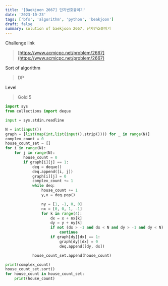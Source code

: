 ```yaml
---
title: '[Baekjoon 2667] 단지번호붙이기'
date: '2023-10-23'
tags: ['bfs', 'algorithm', 'python', 'beakjoon']
draft: false
summary: solution of baekjoon 2667, 단지번호붙이기
---
```


Challenge link

> [https://www.acmicpc.net/problem/2667](https://www.acmicpc.net/problem/2667)

Sort of algorithm

> DP

Level

> Gold 5

```python
import sys
from collections import deque

input = sys.stdin.readline

N = int(input())
graph = [list(map(int,list(input().strip()))) for _ in range(N)]
complex_count = 0
house_count_set = []
for i in range(N):
    for j in range(N):
        house_count = 0
        if graph[i][j] == 1:
            deq = deque()
            deq.append([i, j])
            graph[i][j] = 0
            complex_count += 1
            while deq:
                house_count += 1
                y,x = deq.pop()

                ny = [1, -1, 0, 0]
                nx = [0, 0, 1, -1]
                for k in range(4):
                    dx = x + nx[k]
                    dy = y + ny[k]
                    if not (dx > -1 and dx < N and dy > -1 and dy < N):
                        continue
                    if graph[dy][dx] == 1:
                        graph[dy][dx] = 0
                        deq.append([dy, dx])

            house_count_set.append(house_count)

print(complex_count)
house_count_set.sort()
for house_count in house_count_set:
    print(house_count)


```
